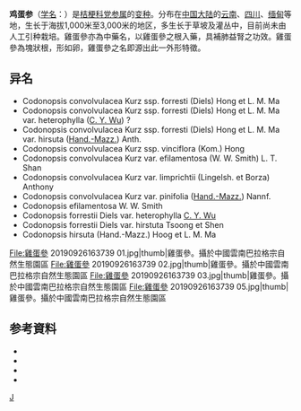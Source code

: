 {{Infraspeciesbox
| image = 雞蛋參 20190926163739 04.jpg
| genus = Codonopsis
| species = convolvulacea
| varietas = convolvulacea
| authority = 
}}

'''鸡蛋参'''（[[学名|学名]]：{{lang|la|''Codonopsis convolvulacea'' var. ''convovulacea''}}）是[[桔梗科|桔梗科]][[党参属|党参属]]的[[变种|变种]]。分布在[[中国大陆|中国大陆]]的[[云南|云南]]、[[四川|四川]]、[[缅甸|缅甸]]等地，生长于海拔1,000米至3,000米的地区，多生长于草坡及灌丛中，目前尚未由人工引种栽培。雞蛋參亦為中藥名，以雞蛋參之根入藥，具補肺益腎之功效。雞蛋參為塊狀根，形如卵，雞蛋參之名即源出此一外形特徵。

== 异名 ==
* Codonopsis convolvulacea Kurz ssp. forresti (Diels) Hong et L. M. Ma
* Codonopsis convolvulacea Kurz ssp. forresti (Diels) Hong et L. M. Ma var. heterophylla ([[吴征镒|C. Y. Wu]]) ?
* Codonopsis convolvulacea Kurz ssp. forresti (Diels) Hong et L. M. Ma var. hirsuta ([[海因里希·冯亨德尔-马志尼|Hand.-Mazz.]]) Anth.
* Codonopsis convolvulacea Kurz ssp. vinciflora (Kom.) Hong
* Codonopsis convolvulacea Kurz var. efilamentosa (W. W. Smith) L. T. Shan
* Codonopsis convolvulacea Kurz var. limprichtii (Lingelsh. et Borza) Anthony
* Codonopsis convolvulacea Kurz var. pinifolia ([[海因里希·冯亨德尔-马志尼|Hand.-Mazz.]]) Nannf.
* Codonopsis efilamentosa W. W. Smith
* Codonopsis forrestii Diels var. heterophylla [[吴征镒|C. Y. Wu]]
* Codonopsis forrestii Diels var. hirstuta Tsoong et Shen
* Codonopsis hirsuta (Hand.-Mazz.) Hoog et L. M. Ma

<gallery>
File:雞蛋參 20190926163739 01.jpg|thumb|雞蛋參。攝於中國雲南巴拉格宗自然生態園區
File:雞蛋參 20190926163739 02.jpg|thumb|雞蛋參。攝於中國雲南巴拉格宗自然生態園區
File:雞蛋參 20190926163739 03.jpg|thumb|雞蛋參。攝於中國雲南巴拉格宗自然生態園區
File:雞蛋參 20190926163739 05.jpg|thumb|雞蛋參。攝於中國雲南巴拉格宗自然生態園區
 
</gallery>

== 参考資料 ==
<div class="references-small">
* {{cite web| url =http://www.bioinfo.cn/db05/KmzwSpecies.php?action=view&id=3382| title =鸡蛋参（原变种）| work =《中国高等植物数据库全库》| publisher =中国科学院微生物研究所| author =昆明植物研究所| accessdate =2009-02-24| deadurl =yes| archiveurl =https://web.archive.org/web/20160305101052/http://www.bioinfo.cn/db05/KmzwSpecies.php?action=view&id=3382| archivedate =2016-03-05}}
*{{Cite web|url = https://www.zhiwutong.com/latin/Campanulaceae/Codonopsis-convolvulacea-Kurz.htm|title = 植物通-雞蛋參|language = zh|accessdate = 2019-10-03|archive-date = 2019-10-03|archive-url = https://web.archive.org/web/20191003094506/https://www.zhiwutong.com/latin/Campanulaceae/Codonopsis-convolvulacea-Kurz.htm|dead-url = no}}
*{{Cite web|url = http://www.a-hospital.com/w/%E9%B8%A1%E8%9B%8B%E5%8F%82|title = 醫學百科-雞蛋參|language = zh|accessdate = 2019-10-03|archive-date = 2019-10-03|archive-url = https://web.archive.org/web/20191003093006/http://www.a-hospital.com/w/%25E9%25B8%25A1%25E8%259B%258B%25E5%258F%2582|dead-url = no}}
*{{Cite web|url = http://www.zysj.com.cn/zhongyaocai/yaocai_j/jidancan.html|title = 中醫世家-雞蛋參|language = zh|accessdate = 2019-10-03|archive-date = 2019-10-03|archive-url = https://web.archive.org/web/20191003093008/http://www.zysj.com.cn/zhongyaocai/yaocai_j/jidancan.html|dead-url = no}}
</div>
{{taxonbar}}

[[Category:党参属|J]]
